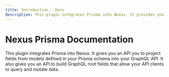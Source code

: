 ```yaml
---
title: Introduction - Docs
description: This plugin integrates Prisma into Nexus. It provides you with an API to project fields from models defined in your Prisma schema into your GraphQL API. Additionally, it offers an API to build GraphQL root fields that enable your API clients to query and mutate data.
---
```


# Nexus Prisma Documentation

This plugin integrates Prisma into Nexus. It gives you an API you to project fields from models defined in your Prisma schema into your GraphQL API. It also gives you an API to build GraphQL root fields that allow your API clients to query and mutate data.
